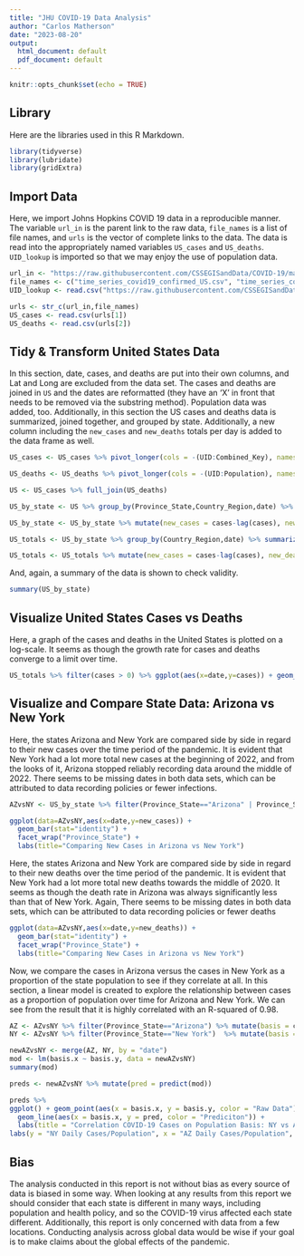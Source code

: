 ```yaml
---
title: "JHU COVID-19 Data Analysis"
author: "Carlos Matherson"
date: "2023-08-20"
output:
  html_document: default
  pdf_document: default
---
```

```r
knitr::opts_chunk$set(echo = TRUE)
```
## Library 
Here are the libraries used in this R Markdown.
```r
library(tidyverse)
library(lubridate)
library(gridExtra)
```
## Import Data
Here, we import Johns Hopkins COVID 19 data in a reproducible manner. The variable `url_in` is the parent link to the raw data, `file_names` is a list of file names, and `urls` is the vector of complete links to the data. The data is read into the appropriately named variables `US_cases` and `US_deaths`. `UID_lookup` is imported so that we may enjoy the use of population data.
```r
url_in <- "https://raw.githubusercontent.com/CSSEGISandData/COVID-19/master/csse_covid_19_data/csse_covid_19_time_series/"
file_names <- c("time_series_covid19_confirmed_US.csv", "time_series_covid19_deaths_US.csv")
UID_lookup <- read.csv("https://raw.githubusercontent.com/CSSEGISandData/COVID-19/master/csse_covid_19_data/UID_ISO_FIPS_LookUp_Table.csv")

urls <- str_c(url_in,file_names)
US_cases <- read.csv(urls[1])
US_deaths <- read.csv(urls[2])
```

## Tidy & Transform United States Data
In this section, date, cases, and deaths are put into their own columns, and Lat and Long are excluded from the data set. The cases and deaths are joined in `US` and the dates are reformatted (they have an 'X' in front that needs to be removed via the substring method). Population data was added, too. Additionally, in this section the US cases and deaths data is summarized, joined together, and grouped by state. Additionally, a new column including the `new_cases` and `new_deaths` totals per day is added to the data frame as well.

```r
US_cases <- US_cases %>% pivot_longer(cols = -(UID:Combined_Key), names_to = "date", values_to ="cases") %>% select(Admin2:cases) %>% mutate(date = mdy(substring(date,2))) %>% select(-c(Lat,Long_))

US_deaths <- US_deaths %>% pivot_longer(cols = -(UID:Population), names_to = "date", values_to ="deaths") %>% select(Admin2:deaths) %>% select(-c(Lat,Long_)) %>% mutate(date = mdy(substring(date,2))) 

US <- US_cases %>% full_join(US_deaths)

US_by_state <- US %>% group_by(Province_State,Country_Region,date) %>% summarize(cases=sum(cases),deaths=sum(deaths),Population=sum(Population)) %>% select(Province_State,Country_Region,date,cases,deaths,Population) %>% ungroup()

US_by_state <- US_by_state %>% mutate(new_cases = cases-lag(cases), new_deaths = deaths-lag(deaths))

US_totals <- US_by_state %>% group_by(Country_Region,date) %>% summarize(cases=sum(cases),deaths=sum(deaths),Population=sum(Population)) %>% ungroup()

US_totals <- US_totals %>% mutate(new_cases = cases-lag(cases), new_deaths = deaths-lag(deaths))
```

And, again, a summary of the data is shown to check validity.
```r
summary(US_by_state) 
```
## Visualize United States Cases vs Deaths
Here, a graph of the cases and deaths in the United States is plotted on a log-scale. It seems as though the growth rate for cases and deaths converge to a limit over time.
```r
US_totals %>% filter(cases > 0) %>% ggplot(aes(x=date,y=cases)) + geom_line(aes(color="cases")) + geom_point(aes(color="cases")) + geom_line(aes(y=deaths,color="deaths")) + geom_point(aes(y=deaths,color="deaths")) + scale_y_log10() + theme(legend.position = "bottom", axis.text.x = element_text(angle = 90)) + labs(title = "COVID19 in US", y=NULL)
```

## Visualize and Compare State Data: Arizona vs New York 
Here, the states Arizona and New York are compared side by side in regard to their new cases over the time period of the pandemic. It is evident that New York had a lot more total new cases at the beginning of 2022, and from the looks of it, Arizona stopped reliably recording data around the middle of 2022. There seems to be missing dates in both data sets, which can be attributed to data recording policies or fewer infections.
```r
AZvsNY <- US_by_state %>% filter(Province_State=="Arizona" | Province_State=="New York") %>% filter(cases>0)

ggplot(data=AZvsNY,aes(x=date,y=new_cases)) +
  geom_bar(stat="identity") +
  facet_wrap("Province_State") +
  labs(title="Comparing New Cases in Arizona vs New York")
```

Here, the states Arizona and New York are compared side by side in regard to their new deaths over the time period of the pandemic. It is evident that New York had a lot more total new deaths towards the middle of 2020. It seems as though the death rate in Arizona was always significantly less than that of New York. Again, There seems to be missing dates in both data sets, which can be attributed to data recording policies or fewer deaths
```r
ggplot(data=AZvsNY,aes(x=date,y=new_deaths)) +
  geom_bar(stat="identity") +
  facet_wrap("Province_State") +
  labs(title="Comparing New Cases in Arizona vs New York")
```

Now, we compare the cases in Arizona versus the cases in New York as a proportion of the state population to see if they correlate at all. In this section, a linear model is created to explore the relationship between cases as a proportion of population over time for Arizona and New York. We can see from the result that it is highly correlated with an R-squared of 0.98. 
```r
AZ <- AZvsNY %>% filter(Province_State=="Arizona") %>% mutate(basis = cases/Population)
NY <- AZvsNY %>% filter(Province_State=="New York")  %>% mutate(basis = cases/Population)

newAZvsNY <- merge(AZ, NY, by = "date") 
mod <- lm(basis.x ~ basis.y, data = newAZvsNY)
summary(mod)

preds <- newAZvsNY %>% mutate(pred = predict(mod))

preds %>%
ggplot() + geom_point(aes(x = basis.x, y = basis.y, color = "Raw Data")) + 
  geom_line(aes(x = basis.x, y = pred, color = "Prediciton")) + 
  labs(title = "Correlation COVID-19 Cases on Population Basis: NY vs AZ") +
labs(y = "NY Daily Cases/Population", x = "AZ Daily Cases/Population", color = "Legend")

```


## Bias
The analysis conducted in this report is not without bias as every source of data is biased in some way. When looking at any results from this report we should consider that each state is different in many ways, including population and health policy, and so the COVID-19 virus affected each state different. Additionally, this report is only concerned with data from a few locations. Conducting analysis across global data would be wise if your goal is to make claims about the global effects of the pandemic.
